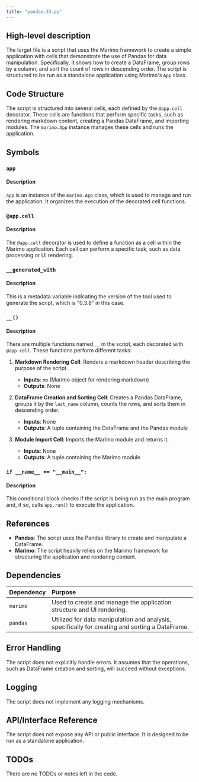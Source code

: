 ```yaml
---
title: "pandas-23.py"
---
```


## High-level description
The target file is a script that uses the Marimo framework to create a simple application with cells that demonstrate the use of Pandas for data manipulation. Specifically, it shows how to create a DataFrame, group rows by a column, and sort the count of rows in descending order. The script is structured to be run as a standalone application using Marimo's `App` class.

## Code Structure
The script is structured into several cells, each defined by the `@app.cell` decorator. These cells are functions that perform specific tasks, such as rendering markdown content, creating a Pandas DataFrame, and importing modules. The `marimo.App` instance manages these cells and runs the application.

## Symbols

### `app`
#### Description
`app` is an instance of the `marimo.App` class, which is used to manage and run the application. It organizes the execution of the decorated cell functions.

### `@app.cell`
#### Description
The `@app.cell` decorator is used to define a function as a cell within the Marimo application. Each cell can perform a specific task, such as data processing or UI rendering.

### `__generated_with`
#### Description
This is a metadata variable indicating the version of the tool used to generate the script, which is "0.3.8" in this case.

### `__()`
#### Description
There are multiple functions named `__` in the script, each decorated with `@app.cell`. These functions perform different tasks:

1. **Markdown Rendering Cell**: Renders a markdown header describing the purpose of the script.
   - **Inputs**: `mo` (Marimo object for rendering markdown)
   - **Outputs**: None

2. **DataFrame Creation and Sorting Cell**: Creates a Pandas DataFrame, groups it by the `last_name` column, counts the rows, and sorts them in descending order.
   - **Inputs**: None
   - **Outputs**: A tuple containing the DataFrame and the Pandas module

3. **Module Import Cell**: Imports the Marimo module and returns it.
   - **Inputs**: None
   - **Outputs**: A tuple containing the Marimo module

### `if __name__ == "__main__":`
#### Description
This conditional block checks if the script is being run as the main program and, if so, calls `app.run()` to execute the application.

## References
- **Pandas**: The script uses the Pandas library to create and manipulate a DataFrame.
- **Marimo**: The script heavily relies on the Marimo framework for structuring the application and rendering content.

## Dependencies
| Dependency | Purpose |
|:-----------|:--------|
| `marimo` | Used to create and manage the application structure and UI rendering. |
| `pandas` | Utilized for data manipulation and analysis, specifically for creating and sorting a DataFrame. |

## Error Handling
The script does not explicitly handle errors. It assumes that the operations, such as DataFrame creation and sorting, will succeed without exceptions.

## Logging
The script does not implement any logging mechanisms.

## API/Interface Reference
The script does not expose any API or public interface. It is designed to be run as a standalone application.

## TODOs
There are no TODOs or notes left in the code.